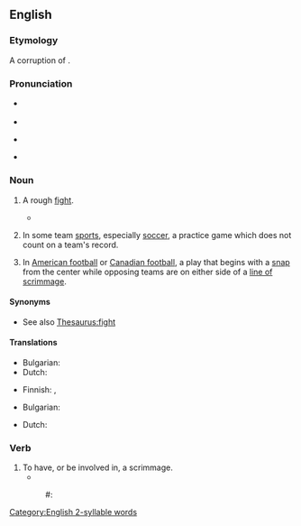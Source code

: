 ==English==

===Etymology===
A corruption of {{m|en|skirmish}}.

===Pronunciation===
* {{a|UK}} {{IPA|en|/ˈskɹɪmɪd͡ʒ/}}
* {{audio|en|LL-Q1860 (eng)-Vealhurl-scrimmage.wav|Audio (RP)}}
* {{a|GA}} {{IPA|en|/ˈskɹɪməd͡ʒ/}}
* {{rhymes|en|ɪmɪd͡ʒ|s=2}}

===Noun===
{{en-noun}}

# A rough [[fight]].
#:{{ux|en|get caught up in a '''scrimmage'''}}
#* {{RQ:Maugham Moon and Sixpence|[[s:The Moon and Sixpence/Chapter XLVII|chapter 47]]||There was an instant of complete silence, but when Tough Bill threw himself on Strickland the lust of battle seized them all, and in a moment there was a confused '''scrimmage'''. Tables were overturned, glasses crashed to the ground.}}
# {{lb|en|United States}} In some team [[sports]], especially [[soccer]], a practice game which does not count on a team's record.
# In [[American football]] or [[Canadian football]], a play that begins with a [[snap]] from the center while opposing teams are on either side of a [[line of scrimmage]].

====Synonyms====
* See also [[Thesaurus:fight]]

====Translations====
{{trans-top|rough fight}}
* Bulgarian: {{t+|bg|боричкане|n}}
* Dutch: {{t+|nl|schermutseling}}
{{trans-mid}}
* Finnish: {{t+|fi|tappelu}}, {{t|fi|nujakka}}
{{trans-bottom}}

{{trans-see|practice game|exhibition game}}

{{trans-top|play that begins with a snap}}
{{trans-mid}}
* Bulgarian: {{t+|bg|меле|n}}
{{trans-bottom}}

{{checktrans-top}}
* Dutch: {{t-check|nl|de bal in de 'scrimmage' plaatsen}}
{{trans-mid}}
{{trans-bottom}}

===Verb===
{{en-verb}}

# To have, or be involved in, a scrimmage.
#* {{quote-book|en|year=2019|author=[[w:Colson Whitehead|Colson Whitehead]]|title=[[w:The Nickel Boys|The Nickel Boys]]|publisher=Fleet|page=45|passage=Elwood caught sight of a football field where some boys '''scrimmaged''' and yelped.}}
#: #:{{ux|en|We '''scrimmaged''' a few times and then settled into boring drills.}}

[[Category:English 2-syllable words]]